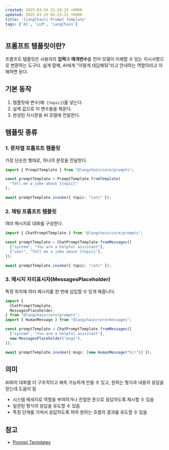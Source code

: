 ```yaml
---
created: 2025-03-24 21:58:23 +0900
updated: 2025-03-25 01:23:31 +0900
title: '[LangChain] Prompt Template'
tags: ['AI', 'LLM', 'LangChain']
---
```


## 프롬프트 템플릿이란?

프롬프트 템플릿은 사용자의 **입력**과 **매개변수**를 언어 모델이 이해할 수 있는 지시사항으로 변환하는 도구다. 쉽게 말해, AI에게 "이렇게 대답해줘"라고 안내하는 역할이라고 이해하면 된다.

## 기본 동작

1. 템플릿에 변수(예: `{topic}`)를 넣는다.
2. 실제 값으로 이 변수들을 채운다.
3. 완성된 지시문을 AI 모델에 전달한다.

## 템플릿 종류

### 1. 문자열 프롬프트 템플릿

가장 단순한 형태로, 하나의 문장을 전달한다.

```ts title="'고양이에 관한 농담을 해줘' 같은 단순한 요청을 만들 때 사용"
import { PromptTemplate } from "@langchain/core/prompts";

const promptTemplate = PromptTemplate.fromTemplate(
  "Tell me a joke about {topic}"
);

await promptTemplate.invoke({ topic: "cats" });
```

### 2. 채팅 프롬프트 템플릿

여러 메시지로 대화를 구성한다.
```ts
import { ChatPromptTemplate } from "@langchain/core/prompts";

const promptTemplate = ChatPromptTemplate.fromMessages([
  ["system", "You are a helpful assistant"],
  ["user", "Tell me a joke about {topic}"],
]);

await promptTemplate.invoke({ topic: "cats" });
```

### 3. 메시지 자리표시자(MessagesPlaceholder)

특정 위치에 여러 메시지를 한 번에 삽입할 수 있게 해줍니다.

```ts title="미리 준비된 여러 메시지를 대화 중간에 끼워넣을 때 유용"
import {
  ChatPromptTemplate,
  MessagesPlaceholder,
} from "@langchain/core/prompts";
import { HumanMessage } from "@langchain/core/messages";

const promptTemplate = ChatPromptTemplate.fromMessages([
  ["system", "You are a helpful assistant"],
  new MessagesPlaceholder("msgs"),
]);

await promptTemplate.invoke({ msgs: [new HumanMessage("hi!")] });
```

## 의미

AI와의 대화를 더 구조적이고 예측 가능하게 만들 수 있고, 원하는 형식과 내용의 응답을 얻는데 도움이 됨
- 시스템 메세지로 역할을 부여하거나 친절한 톤으로 응답하도록 제시할 수 있음
- 일관된 형식의 응답을 유도할 수 있음
- 특정 단계를 거쳐서 응답하도록 하여 원하는 흐름의 결과를 유도할 수 있음

## 참고

- [Prompt Templates](https://js.langchain.com/docs/concepts/prompt_templates)
